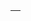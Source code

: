 {| style="border: 1px solid #fff; border-radius: 20px; {{#if:{{{2|}}}|background-color: {{#if:{{{3|}}}|\#{{{3}}}|\#7DA4FC}} }};" align="center" width="{{#if:{{{4|}}}|{{{4}}}|100}}%" 
! colspan="3" align="center" style="background-color: #{{#if:{{{c|}}}|{{{c}}}|{{Color1}}}}; {{#if:{{{2|}}}|transform: translateY(-8%)}}; font-size:{{#if:{{{fs|}}}|{{{fs}}}|21}}px;font-family: 'ComicNeue Angular'; border-radius: 20px; padding: 1%"|<font color=#{{#if:{{{tc|}}}|{{{tc}}}|fff}}>{{{1}}}</font>
|}